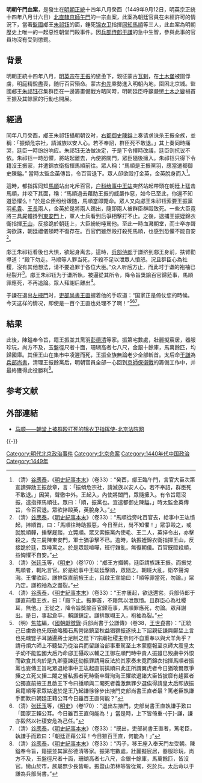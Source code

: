 '''明朝午門血案'''，是發生在[[明朝|明朝]][[正统_(年号)|正統]]十四年八月癸酉（1449年9月12日，明英宗正統十四年八月廿六日）[[北直隸|北直隸]][[京師|京師]][[午門|午門]]的一宗血案，此案為朝廷官員在未經許可的情況下，當著[[監國|監國]]郕王[[朱祁钰|朱祁钰]]的面，錘死[[锦衣卫|锦衣卫]]指揮[[同知|同知]][[馬順|馬順]]等三人，此血案為明朝歷史上唯一的一起惡性朝堂鬥毆事件。因[[兵部侍郎|兵部侍郎]][[于謙|于謙]]的急中生智，參與此事的官員均沒有受到懲罰。

== 背景 ==
{{See also|王振擅政|土木堡之变}}
明朝正統十四年八月，[[明英宗|明英宗]]在[[王振|王振]]的慫恿下，親征蒙古[[瓦剌|瓦剌]]，在[[土木堡|土木堡]]被圍俘虜，明庭精銳盡喪，随行百官殞命。蒙古[[也先|也先]]乘勢進入明朝內地，圍困北京城。監國郕王[[景泰帝|朱祁钰]]召集群臣在一邊籌畫備戰方略同時，明朝廷臣呼籲嚴懲[[土木堡之变|土木之變]]禍首王振及其餘黨的行動也開展。

== 經過 ==
同年八月癸酉，郕王朱祁钰攝朝朝议时，[[都御史|右都御史]][[陳鎰|陳鎰]]上奏请求诛杀王振全族，並稱：「振傾危宗社，請滅族以安人心。若不奉詔，群臣死不敢退。」其上奏同時痛哭，廷臣一時纷纷响应。朱祁钰无法做决定，于是下令擇時改議，廷臣则抗议不依。朱祁钰一時恐懼，將站起離去，內使將關門，眾臣隨後擁入。朱祁钰只得下令籍沒王振家，并遣錦衣衛指揮馬順前往。眾人稱：“馬順是王振黨羽，應當遣都御史陳鎰。” 當時太監[[金英_(明朝)|金英]]傳旨，令百官退下。眾人卻欲毆打金英，金英脫身而入<ref>（清）[[谷應泰|谷應泰]]，《[[明史紀事本末|明史紀事本末]]》（卷33）：“癸酉，郕王臨午門，言官大臣次第宣讀彈劾王振啟章，言：「振傾危宗社，請滅族以安人心。若不奉詔，群臣死不敢退。」因哭，聲徹中外。王起入，內使將闔門，眾隨擁入。有令旨籍沒振，遣指揮馬順往。眾曰：「順，振黨也。宜遣都御史陳鎰。」時太監金英傳旨，令百官退。眾欲捽毆英，英脫身入。”</ref>。

這時，都指挥同知[[馬順|馬順]]站出叱斥百官，[[六科|户科]][[给事中|给事中]][[王竑|王竑]]突然站起帶頭在朝廷上猛击馬順，并咬下其面，稱：“馬順過去藉助王振的威嚴作惡，如今已至此，你還不知道恐懼么！”於是众臣纷纷跟随，馬順當即斃命。眾人又向郕王朱祁钰索要王振黨羽[[毛貴_(明朝)|毛貴]]、[[王長_(明朝)|王長]]兩人，金英於是將兩人踢出，隨即兩人被群臣群毆致死。一些大臣竟將三具屍體掛到[[東安門|東安門]]上，軍人士兵看到后爭相擊打不止。之後，逮捕王振姪錦衣衛指揮[[王山|王山]]，反接跪於朝廷上，大臣紛紛唾駡他。至此一時血濺朝堂，而士卒亦聲洶欲誅，朝廷禮儀頓時不復存在。百官們雖然毆打殺死馬順，也感到恐懼不能自安<ref>（清）[[谷應泰|谷應泰]]，《[[明史紀事本末|明史紀事本末]]》（卷33）：“馬順從旁叱百官去，給事中王竑憤起，捽順首，曰：「馬順往時助振惡，今日至此，尚不知懼！」眾爭毆之，或就脫順韡，捶擊屣踏，立斃順。眾又索振黨內使毛、王二人，英捽令出，亦擊殺之，曳三屍陳東安門，軍士猶爭擊不已。逾時，執振姪錦衣衛指揮王山，反接跪於廷，眾唾罵之。於是眾競喧嘩，班行雜亂，無復朝儀。百官既毆殺順，益恟懼不自安。”</ref>。

郕王朱祁钰看後也大惧，欲起身离去。這時，[[兵部侍郎|兵部侍郎]]于謙挤到郕王身前，扶臂勸導道：“殿下勿走。马顺等人罪当死，不殺不足以泄眾人憤怒。況且群臣心為社稷，沒有其他想法，请不要追罪于各位大臣。”众人听后方止，而此时于谦的袍袖已经裂开<ref>（清）[[张廷玉|张廷玉]]等，《[[明史|明史]]》（卷170）：“郕王方攝朝，廷臣請族誅王振。而振党馬順者，輒叱言官。於是給事中王竑廷擊順，眾隨之。朝班大亂，衛卒聲洶洶。王懼欲起，謙排眾直前掖王止，且啟王宣諭曰：「順等罪當死，勿論。」眾乃定。謙袍袖為之盡裂。”</ref>。郕王朱祁钰为于谦所執，被逼從其所令，降令旨獎諭百官歸蒞事，馬順罪應死，不再追論。眾人拜謝后離出<ref>（清）[[谷應泰|谷應泰]]，《[[明史紀事本末|明史紀事本末]]》（卷33）：“王亦屢起，欲退還宮。兵部侍郎于謙直前攬王衣，曰：「殿下止。振罪首，不籍無以泄眾憤。且群臣心為社稷耳，無他。」王從之，降令旨獎諭百官歸蒞事，馬順罪應死，勿論。眾拜謝出。是日，事起倉卒，賴謙鎮定。謙排眾翊王入，袍袖為裂。”</ref>。

于謙在退出[[左掖門|左掖門]]时，[[吏部尚書|吏部尚書]][[王直_(明朝官员)|王直]]握着他的手叹道：“国家正是倚仗您的時候。今天这样的情况，即使是一百个王直也处理不了啊！”<ref>（明）[[焦竑|焦竑]]編，《[[國朝獻徵錄|國朝獻徵錄]]·兵部尚書于公謙傳》（卷38，[[王世贞|王世貞]]書）：“正統己巳虜酋也先既破略獨石馬營諸鎮至秋益猖獗振遂挾上下詔親征謙與鄺埜上言也先醜豎子耳諸邊將士足制之陛下?宗廟社稷主奈何不自重奉以與犬羊角乎？請毋煩六師上不聽埜乃從治兵而留謙治部事車駕至土木蒙塵報至京師大震皇太子幼不能監國大后乃命郕王攝政以輔之王御左順門時中貴人振雖巳歿虜中外恨而欲食其肉於是九卿臺諫廷劾振罪請用反法於其家奏未竟而錦衣指揮馬順者振黨也妄傳王旨叱眾退給事中王竑起直前擒順曰此正所謂翼虎者今日猶敢爾眾爭捶之立死又捶二閹之嘗私振者死時衞卒聲洶洶王懼欲退諸大臣皆披靡有趨匿者公獨直前掖王且啟王下令曰捶順與二閹死者義激無罪少選俟得請皇太后即族振且籍順等家眾姑退於是王乃起謙徐徐步出掖門吏部尚書王直者最？篤老臣執謙手而歎曰朝廷正藉公耳今日雖百王直何能？”</ref><ref>（清）[[张廷玉|张廷玉]]等，《[[明史|明史]]》（卷170）：“退出左掖門，吏部尚書王直執謙手歎曰「國家正賴公耳。今日雖百王直何能為！」當是時，上下皆倚重-{于}-謙，謙亦毅然以社稷安危為己任。”</ref><ref>（清）[[谷應泰|谷應泰]]，《[[明史紀事本末|明史紀事本末]]》（卷33）：“既出，吏部尚書王直者，篤老臣，執謙手而歎曰：「朝廷正藉公耳！今日雖百王直，何能為！」”</ref>。

== 結果 ==
{{See also|京師保衛戰}}
此後，陳鎰奉令旨，籍王振並其黨羽[[彭德清_(明朝)|彭德清]]等家。振第宅數處，壯麗擬宸居，器服珍玩，尚方不及，玉盤徑尺者十面，珊瑚高者七八尺，金銀十餘庫，馬萬餘匹，均歸國庫。其侄王山在集市中凌遲而死，王振全族無論老少全部斬首。太后命[[于謙|于謙]]為[[兵部尚書|兵部尚書]]，清理王振餘黨后，明朝官員全部一心回到[[京師保衛戰|京師保衛戰]]的籌備工作中，并最終獲得此役勝利<ref>（清）[[谷應泰|谷應泰]]，《[[明史紀事本末|明史紀事本末]]》（卷33）：“丙子，移王座入奉天門左受朝。陳鎰奉令旨，籍振並其黨彭德清等家。振第宅數處，壯麗擬宸居，器服珍玩，尚方不及，玉盤徑尺者十面，珊瑚高者七八尺，金銀十餘庫，馬萬餘匹，皆沒官。臠山於市，族屬無少長皆斬。振暨山弟林等皆從駕，死於兵。太后命以于謙為兵部尚書。”</ref>。

==参考文献==
{{reflist}}

==外部連結==
*[http://bjgy.chinacourt.org/article/detail/2012/09/id/887371.shtml 马顺——朝堂上被群殴打死的锦衣卫指挥使-北京法院网] {{Wayback|url=http://bjgy.chinacourt.org/article/detail/2012/09/id/887371.shtml |date=20160304133606 }}
{{-}}
{{明朝歷史事件}}

[[Category:明代北京政治事件|Category:明代北京政治事件]]
[[Category:北京命案|Category:北京命案]]
[[Category:1440年代中国政治|Category:1440年代中国政治]]
[[Category:1449年|Category:1449年]]